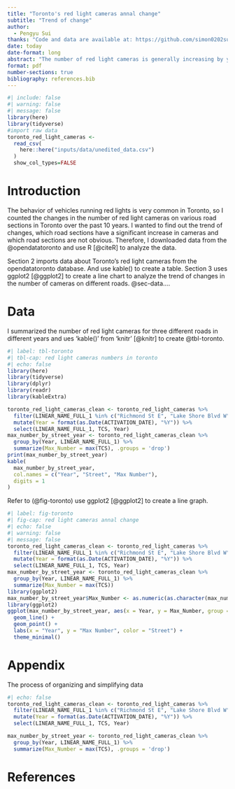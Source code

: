 ```yaml
---
title: "Toronto's red light cameras annal change"
subtitle: "Trend of change"
author: 
  - Pengyu Sui
thanks: "Code and data are available at: https://github.com/simon0202sui/Toronto--red-light-cameras-change.git."
date: today
date-format: long
abstract: "The number of red light cameras is generally increasing by year, the number of cameras on certain road sections has increased significantly, the number of cameras on some road sections has not changed much."
format: pdf
number-sections: true
bibliography: references.bib
---
```


```r
#| include: false
#| warning: false
#| message: false
library(here)
library(tidyverse)
#import raw data
toronto_red_light_cameras <-
  read_csv(
    here::here("inputs/data/unedited_data.csv")
  )
  show_col_types=FALSE
```


# Introduction
The behavior of vehicles running red lights is very common in Toronto, so I counted the changes in the number of red light cameras on various road sections in Toronto over the past 10 years. I wanted to find out the trend of changes, which road sections have a significant increase in cameras and which road sections are not obvious. Therefore, I downloaded data from the @opendatatoronto and use R [@citeR] to analyze the data.

Section 2 imports data about Toronto's red light cameras from the opendatatoronto database. And use kable() to create a table. Section 3 uses ggplot2 [@ggplot2] to create a line chart to analyze the trend of changes in the number of cameras on different roads.
@sec-data....


# Data {#sec-data}

I summarized the number of red light cameras for three different roads in different years and ues 'kable()' from 'knitr' [@knitr] to create @tbl-toronto.
```r
#| label: tbl-toronto
#| tbl-cap: red light cameras numbers in toronto
#| echo: false
library(here)
library(tidyverse)
library(dplyr)
library(readr)
library(kableExtra)

toronto_red_light_cameras_clean <- toronto_red_light_cameras %>%
  filter(LINEAR_NAME_FULL_1 %in% c("Richmond St E", "Lake Shore Blvd W", "Steeles Ave W")) %>%
  mutate(Year = format(as.Date(ACTIVATION_DATE), "%Y")) %>%
  select(LINEAR_NAME_FULL_1, TCS, Year)
max_number_by_street_year <- toronto_red_light_cameras_clean %>%
  group_by(Year, LINEAR_NAME_FULL_1) %>%
  summarize(Max_Number = max(TCS), .groups = 'drop')
print(max_number_by_street_year)
kable(
  max_number_by_street_year,
  col.names = c("Year", "Street", "Max Number"),  
  digits = 1
)


```

Refer to (@fig-toronto) use ggplot2 [@ggplot2] to create a line graph.
```r
#| label: fig-toronto
#| fig-cap: red light cameras annal change
#| echo: false
#| warning: false
#| message: false
toronto_red_light_cameras_clean <- toronto_red_light_cameras %>%
  filter(LINEAR_NAME_FULL_1 %in% c("Richmond St E", "Lake Shore Blvd W", "Steeles Ave W")) %>%
  mutate(Year = format(as.Date(ACTIVATION_DATE), "%Y")) %>%
  select(LINEAR_NAME_FULL_1, TCS, Year)
max_number_by_street_year <- toronto_red_light_cameras_clean %>%
  group_by(Year, LINEAR_NAME_FULL_1) %>%
  summarize(Max_Number = max(TCS))
library(ggplot2)
max_number_by_street_year$Max_Number <- as.numeric(as.character(max_number_by_street_year$Max_Number))
library(ggplot2)
ggplot(max_number_by_street_year, aes(x = Year, y = Max_Number, group = LINEAR_NAME_FULL_1, color = LINEAR_NAME_FULL_1)) +
  geom_line() +  
  geom_point() + 
  labs(x = "Year", y = "Max Number", color = "Street") +
  theme_minimal() 

```

# Appendix
The process of organizing and simplifying data
```r
#| echo: false
toronto_red_light_cameras_clean <- toronto_red_light_cameras %>%
  filter(LINEAR_NAME_FULL_1 %in% c("Richmond St E", "Lake Shore Blvd W", "Steeles Ave W")) %>%
  mutate(Year = format(as.Date(ACTIVATION_DATE), "%Y")) %>%
  select(LINEAR_NAME_FULL_1, TCS, Year)

max_number_by_street_year <- toronto_red_light_cameras_clean %>%
  group_by(Year, LINEAR_NAME_FULL_1) %>%
  summarize(Max_Number = max(TCS), .groups = 'drop')  
```

# References

